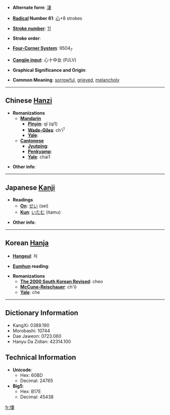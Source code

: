 * '''Alternate form''': [[淒]]

* '''[[Wiktionary:Chinese radical index| Radical]] Number 61''': [[Wiktionary:Chinese radical index 心|心]]+8 strokes

* '''[[Wiktionary:Chinese total strokes index|Stroke number]]''': [[Wiktionary:Chinese total strokes index 11|11]]

* '''Stroke order''': 

* '''[[Wiktionary:Chinese four corner index|Four-Corner System]]''': 9504<sub>7</sub>

* '''[[Wiktionary:Chinese Cangjie index|Cangjie input]]''': 心十中女 (PJLV)

* '''Graphical Significance and Origin''': 

* '''Common Meaning''': [[sorrowful]], [[grieved]], [[melancholy]]

----

== Chinese [[Hanzi]] ==

* '''Romanizations'''
** '''[[Mandarin]]'''
*** '''[[Pinyin]]''': qī (qi1)
*** '''[[Wade-Giles]]''': ch'i<sup>1</sup>
*** '''[[Yale]]''': 
** '''[[Cantonese]]'''
*** '''[[Jyutping]]''':
*** '''[[Penkyamp]]''': 
*** '''[[Yale]]''': chai1

* '''Other info''': 

----

== Japanese [[Kanji]] ==

* '''Readings'''
** '''[[On]]''': [[せい]] (sei)
** '''[[Kun]]''': [[いたむ]] (itamu)

* '''Other info''':  

----

== Korean [[Hanja]] ==

* '''[[Hangeul]]''': 처

* '''[[Eumhun]] reading''': 

* '''Romanizations'''
** '''[[The 2000 South Korean Revised Romanization|The 2000 South Korean Revised]]''': cheo
** '''[[McCune-Reischauer]]''': ch'ŏ
** '''[[Yale]]''': che

----

== Dictionary Information ==

* KangXi: 0389.190
* Morobashi: 10744
* Dae Jaweon: 0723.060
* Hanyu Da Zidian: 42314.100

== Technical Information ==

* '''Unicode''':
** Hex: 60BD
** Decimal: 24765
* '''Big5''':
** Hex: B17E
** Decimal: 45438

[[fr:悽]]